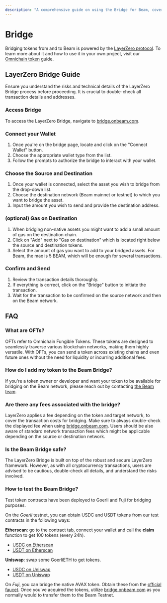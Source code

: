 ```yaml
---
description: "A comprehensive guide on using the Bridge for Beam, covering steps to access the bridge, fees involved and FAQs."
---
```



# Bridge

Bridging tokens from and to Beam is powered by the [LayerZero protocol](https://layerzero.network/).
To learn more about it and how to use it in your own project, visit our [Omnichain token](/chain/builder/omnichain-tokens) guide.

## LayerZero Bridge Guide

<Callout type="warning" emoji="⚠️">
  Ensure you understand the risks and technical details of the LayerZero Bridge
  process before proceeding. It is crucial to double-check all transaction
  details and addresses.
</Callout>

<Steps>

### Access Bridge

To access the LayerZero Bridge, navigate to [bridge.onbeam.com](https://bridge.onbeam.com).

### Connect your Wallet

1. Once you're on the bridge page, locate and click on the "Connect Wallet" button.
2. Choose the appropriate wallet type from the list.
3. Follow the prompts to authorize the bridge to interact with your wallet.

### Choose the Source and Destination

1. Once your wallet is connected, select the asset you wish to bridge from the drop-down list.
2. Choose the destination network (Beam mainnet or testnet) to which you want to bridge the asset.
3. Input the amount you wish to send and provide the destination address.

### (optional) Gas on Destination

1. When bridging non-native assets you might want to add a small amount of gas on the destination chain.
2. Click on "Add" next to "Gas on destination" which is located right below the source and destination tokens.
3. Select the amount of gas you want to add to your bridged assets. For Beam, the max is 5 BEAM, which will be enough for several transactions.

### Confirm and Send

1. Review the transaction details thoroughly.
2. If everything is correct, click on the "Bridge" button to initiate the transaction.
3. Wait for the transaction to be confirmed on the source network and then on the Beam network.

</Steps>

## FAQ

### What are OFTs?

OFTs refer to Omnichain Fungible Tokens. These tokens are designed to seamlessly traverse various blockchain networks, making them highly versatile. With OFTs, you can send a token across existing chains and even future ones without the need for liquidity or incurring additional fees.

### How do I add my token to the Beam Bridge?

If you're a token owner or developer and want your token to be available for bridging on the Beam network, please reach out by contacting [the Beam team](mailto:build@onbeam.com).

### Are there any fees associated with the bridge?

LayerZero applies a fee depending on the token and target network, to cover the transaction costs for bridging.
Make sure to always double-check the displayed fee when using [bridge.onbeam.com](https://bridge.onbeam.com).
Users should be also aware of standard network transaction fees which might be applicable depending on the source or destination network.

### Is the Beam Bridge safe?

The LayerZero Bridge is built on top of the robust and secure LayerZero framework. However, as with all cryptocurrency transactions, users are advised to be cautious, double-check all details, and understand the risks involved.

### How to test the Beam Bridge?

Test token contracts have been deployed to Goerli and Fuji for bridging purposes.

On the _Goerli_ testnet, you can obtain USDC and USDT tokens from our test contracts in the following ways:

**Etherscan**: go to the contract tab, connect your wallet and call the **claim** function to get 100 tokens (every 24h).

- [USDC on Etherscan](https://goerli.etherscan.io/token/0x2724A590fe9cC7c66A83204aa11D6ec7Aa8e7C58#writeContract)
- [USDT on Etherscan](https://goerli.etherscan.io/token/0x908C7A34a87FD8e207BC4585707E484Ed2c9E8aE#writeContract)

**Uniswap**: swap some GoerliETH to get tokens.

- [USDC on Uniswap](https://app.uniswap.org/swap?chain=goerli&inputCurrency=ETH&outputCurrency=0x2724A590fe9cC7c66A83204aa11D6ec7Aa8e7C58)
- [USDT on Uniswap](https://app.uniswap.org/swap?chain=goerli&inputCurrency=ETH&outputCurrency=0x908C7A34a87FD8e207BC4585707E484Ed2c9E8aE)

On _Fuji_, you can bridge the native AVAX token. Obtain these from the [official faucet](https://core.app/tools/testnet-faucet). Once you've acquired the tokens, utilize [bridge.onbeam.com](https://bridge.onbeam.com) as you normally would to transfer them to the Beam Testnet.
